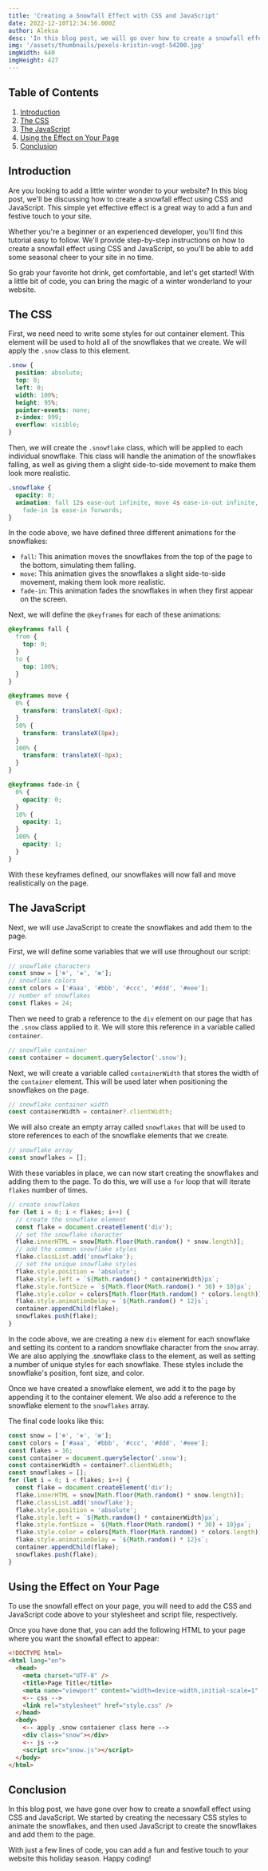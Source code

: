 ```yaml
---
title: 'Creating a Snowfall Effect with CSS and JavaScript'
date: 2022-12-10T12:34:56.000Z
author: Aleksa
desc: 'In this blog post, we will go over how to create a snowfall effect using CSS and JavaScript. This effect can be used to add a wintery touch to your website, making it perfect for the holiday season.'
img: '/assets/thumbnails/pexels-kristin-vogt-54200.jpg'
imgWidth: 640
imgHeight: 427
---
```


## Table of Contents

1. [Introduction](#introduction)
2. [The CSS](#the-css)
3. [The JavaScript](#the-javascript)
4. [Using the Effect on Your Page](#using-the-effect-on-your-page)
5. [Conclusion](#conclusion)

## Introduction

Are you looking to add a little winter wonder to your website? In this blog post, we'll be discussing how to create a snowfall effect using CSS and JavaScript. This simple yet effective effect is a great way to add a fun and festive touch to your site.

Whether you're a beginner or an experienced developer, you'll find this tutorial easy to follow. We'll provide step-by-step instructions on how to create a snowfall effect using CSS and JavaScript, so you'll be able to add some seasonal cheer to your site in no time.

So grab your favorite hot drink, get comfortable, and let's get started! With a little bit of code, you can bring the magic of a winter wonderland to your website.

## The CSS

First, we need need to write some styles for out container element. This element will be used to hold all of the snowflakes that we create. We will apply the `.snow` class to this element.

```css
.snow {
  position: absolute;
  top: 0;
  left: 0;
  width: 100%;
  height: 95%;
  pointer-events: none;
  z-index: 999;
  overflow: visible;
}
```

Then, we will create the `.snowflake` class, which will be applied to each individual snowflake. This class will handle the animation of the snowflakes falling, as well as giving them a slight side-to-side movement to make them look more realistic.

```css
.snowflake {
  opacity: 0;
  animation: fall 12s ease-out infinite, move 4s ease-in-out infinite,
    fade-in 1s ease-in forwards;
}
```

In the code above, we have defined three different animations for the snowflakes:

- `fall`: This animation moves the snowflakes from the top of the page to the bottom, simulating them falling.
- `move`: This animation gives the snowflakes a slight side-to-side movement, making them look more realistic.
- `fade-in`: This animation fades the snowflakes in when they first appear on the screen.

Next, we will define the `@keyframes` for each of these animations:

```css
@keyframes fall {
  from {
    top: 0;
  }
  to {
    top: 100%;
  }
}

@keyframes move {
  0% {
    transform: translateX(-8px);
  }
  50% {
    transform: translateX(8px);
  }
  100% {
    transform: translateX(-8px);
  }
}

@keyframes fade-in {
  0% {
    opacity: 0;
  }
  10% {
    opacity: 1;
  }
  100% {
    opacity: 1;
  }
}
```

With these keyframes defined, our snowflakes will now fall and move realistically on the page.

## The JavaScript

Next, we will use JavaScript to create the snowflakes and add them to the page.

First, we will define some variables that we will use throughout our script:

```js
// snowflake characters
const snow = ['❄', '❅', '❆'];
// snowflake colors
const colors = ['#aaa', '#bbb', '#ccc', '#ddd', '#eee'];
// number of snowflakes
const flakes = 24;
```

Then we need to grab a reference to the `div` element on our page that has the `.snow` class applied to it. We will store this reference in a variable called `container`.

```js
// snowflake container
const container = document.querySelector('.snow');
```

Next, we will create a variable called `containerWidth` that stores the width of the `container` element. This will be used later when positioning the snowflakes on the page.

```js
// snowflake container width
const containerWidth = container?.clientWidth;
```

We will also create an empty array called `snowflakes` that will be used to store references to each of the snowflake elements that we create.

```js
// snowflake array
const snowflakes = [];
```

With these variables in place, we can now start creating the snowflakes and adding them to the page. To do this, we will use a `for` loop that will iterate `flakes` number of times.

```js
// create snowflakes
for (let i = 0; i < flakes; i++) {
  // create the snowflake element
  const flake = document.createElement('div');
  // set the snowflake character
  flake.innerHTML = snow[Math.floor(Math.random() * snow.length)];
  // add the common snowflake styles
  flake.classList.add('snowflake');
  // set the unique snowflake styles
  flake.style.position = 'absolute';
  flake.style.left = `${Math.random() * containerWidth}px`;
  flake.style.fontSize = `${Math.floor(Math.random() * 30) + 10}px`;
  flake.style.color = colors[Math.floor(Math.random() * colors.length)];
  flake.style.animationDelay = `${Math.random() * 12}s`;
  container.appendChild(flake);
  snowflakes.push(flake);
}
```

In the code above, we are creating a new `div` element for each snowflake and setting its content to a random snowflake character from the `snow` array. We are also applying the .snowflake class to the element, as well as setting a number of unique styles for each snowflake. These styles include the snowflake's position, font size, and color.

Once we have created a snowflake element, we add it to the page by appending it to the container element. We also add a reference to the snowflake element to the `snowflakes` array.

The final code looks like this:

```js
const snow = ['❄', '❅', '❆'];
const colors = ['#aaa', '#bbb', '#ccc', '#ddd', '#eee'];
const flakes = 16;
const container = document.querySelector('.snow');
const containerWidth = container?.clientWidth;
const snowflakes = [];
for (let i = 0; i < flakes; i++) {
  const flake = document.createElement('div');
  flake.innerHTML = snow[Math.floor(Math.random() * snow.length)];
  flake.classList.add('snowflake');
  flake.style.position = 'absolute';
  flake.style.left = `${Math.random() * containerWidth}px`;
  flake.style.fontSize = `${Math.floor(Math.random() * 30) + 10}px`;
  flake.style.color = colors[Math.floor(Math.random() * colors.length)];
  flake.style.animationDelay = `${Math.random() * 12}s`;
  container.appendChild(flake);
  snowflakes.push(flake);
}
```

## Using the Effect on Your Page

To use the snowfall effect on your page, you will need to add the CSS and JavaScript code above to your stylesheet and script file, respectively.

Once you have done that, you can add the following HTML to your page where you want the snowfall effect to appear:

```html
<!DOCTYPE html>
<html lang="en">
  <head>
    <meta charset="UTF-8" />
    <title>Page Title</title>
    <meta name="viewport" content="width=device-width,initial-scale=1" />
    <-- css -->
    <link rel="stylesheet" href="style.css" />
  </head>
  <body>
    <-- apply .snow contaiener class here -->
    <div class="snow"></div>
    <-- js -->
    <script src="snow.js"></script>
  </body>
</html>
```

## Conclusion

In this blog post, we have gone over how to create a snowfall effect using CSS and JavaScript. We started by creating the necessary CSS styles to animate the snowflakes, and then used JavaScript to create the snowflakes and add them to the page.

With just a few lines of code, you can add a fun and festive touch to your website this holiday season. Happy coding!
